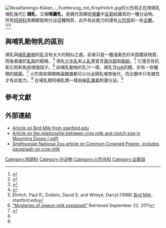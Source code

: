[[Image:Rosaflamingo-Küken_-_Fuetterung_mit_Kropfmilch.jpg|thumb]]的火烈鳥正在用鴿乳哺乳後代]]
'''鴿乳'''，又稱'''嗉囊乳'''，是親代鳥類從[[嗉囊|嗉囊]]中[[反芻|反芻]]給雛鳥的一種分泌物。所有[[鸠鸽科|鸠鸽科]]鳥類都能夠分泌這種物質，此外有此能力的還有[[火烈鳥|火烈鳥]]和一些[[企鵝|企鵝]]。<ref name="Levi">{{cite book |last=Levi |first=Wendell |title= The Pigeon|year= 1977|publisher= Levi Publishing Co, Inc|location= Sumter, S.C.|isbn=0-85390-013-2 }}</ref><ref>{{cite journal|last=Silver|first=Rae|title=Prolactin and Parenting in the Pigeon Family|journal=The Journal of Experimental Zoology|volume=232|pages=617–625|year=1984|url=http://www.columbiauniversity.org/cu/psychology/silver/publications/035Silver%201984.PDF|doi=10.1002/jez.1402320330|pmid=6394702|issue=3|deadurl=yes|archiveurl=https://web.archive.org/web/20160913135843/http://www.columbiauniversity.org/cu/psychology/silver/publications/035Silver%201984.PDF|archivedate=2016-09-13|access-date=2013-09-03}}</ref><ref>{{cite journal| author=Eraud, C., Dorie, A., Jacquet, A. and Faivre, B. |year=2008| title= The crop milk: a potential new route for carotenoid-mediated parental effects| journal=Journal of Avian Biology| volume=39| pages=247–251| doi=10.1111/j.0908-8857.2008.04053.x| issue=2}}</ref>

== 與哺乳動物乳的區別 ==

鴿乳與[[哺乳動物|哺乳動物]]的[[乳|乳]]沒有太大的相似之處。前者只是一種淺黃色的半固體狀物質，而後者屬於[[乳劑|乳劑]]的範疇，<ref name= Gillespie2011>{{cite journal|date=2011-09-19|title=Histological and global gene expression analysis of the 'lactating' pigeon crop|pages=452|volume=12|issn=1471-2164|url=https://doi.org/10.1186/1471-2164-12-452|doi=10.1186/1471-2164-12-452|journal=BMC Genomics|accessdate=2018-04-02|author=Meagan J. Gillespie, Volker R. Haring, Kenneth A. McColl, Paul Monaghan, John A. Donald, Kevin R. Nicholas, Robert J. Moore, Tamsyn M. Crowley}}</ref> 鴿乳比[[牛乳|牛乳]]和[[人乳|人乳]]更富含[[蛋白質|蛋白質]]和[[脂肪|脂肪]]。<ref>Ehrlich, Paul R.; Dobkin, David S. and Wheye, Darryl (1988)  [http://www.stanford.edu/group/stanfordbirds/text/essays/Bird_Milk.html Bird Milk] {{Wayback|url=http://www.stanford.edu/group/stanfordbirds/text/essays/Bird_Milk.html |date=20121015052523 }}. stanford.edu</ref> 它還含有抗氧化劑和免疫增強因子。<ref>[http://www.australiangeographic.com.au/journal/birds-produce-milk-similar-to-mammals.htm "Mysteries of pigeon milk explained"] {{Wayback|url=http://www.australiangeographic.com.au/journal/birds-produce-milk-similar-to-mammals.htm |date=20110924022121 }} Retrieved September 22, 2011</ref> 如哺乳動物的乳汁一樣，鴿乳含[[免疫球蛋白A|IgA]]抗體，亦有一些種類的細菌。<ref name=Gillespie2012>{{cite journal|title=Functional Similarities between Pigeon ‘Milk’ and Mammalian Milk: Induction of Immune Gene Expression and Modification of the Microbiota|doi=10.1371/journal.pone.0048363|url=http://journals.plos.org/plosone/article?id=10.1371/journal.pone.0048363|date=2012-10-26|journal=PLOS ONE|volume=7|issue=10|pages=e48363|issn=1932-6203|language=en|accessdate=2018-04-02|author=Meagan J. Gillespie, Dragana Stanley, Honglei Chen, John A. Donald, Kevin R. Nicholas, Robert J. Moore, Tamsyn M. Crowley|archive-date=2018-06-15|archive-url=https://web.archive.org/web/20180615101132/http://journals.plos.org/plosone/article?id=10.1371%2Fjournal.pone.0048363|dead-url=no}}</ref> 火烈鳥和鴿類無論雌雄都可以分泌鴿乳哺育後代，而企鵝中只有雄性才有此能力。<ref name=Gillespie2012/> 在哺乳期同哺乳類一樣由[[催乳激素|催乳激素]]刺激分泌。<ref name=Gillespie2012/>

==參考文獻==
{{reflist}}

==外部連結==
* [http://www.stanford.edu/group/stanfordbirds/text/essays/Bird_Milk.html Article on Bird Milk from stanford.edu]{{Wayback|url=http://www.stanford.edu/group/stanfordbirds/text/essays/Bird_Milk.html |date=20121015052523 }}
* [http://sora.unm.edu/sites/default/files/journals/wilson/v101n01/p0011-p0025.pdf Article on the relationship between crop milk and clutch size in Mourning Doves (.pdf)]{{Wayback|url=http://sora.unm.edu/sites/default/files/journals/wilson/v101n01/p0011-p0025.pdf |date=20160304063540 }}
* [https://web.archive.org/web/20051226083932/http://nationalzoo.si.edu/Animals/Birds/Facts/FactSheets/fact-crownpigeon.cfm Smithsonian National Zoo article on Common Crowned Pigeon, includes paragraph on crop milk]

[[Category:鸠鸽科|Category:鸠鸽科]]
[[Category:分泌物|Category:分泌物]]
[[Category:火烈鸟科|Category:火烈鸟科]]
[[Category:企鹅目|Category:企鹅目]]